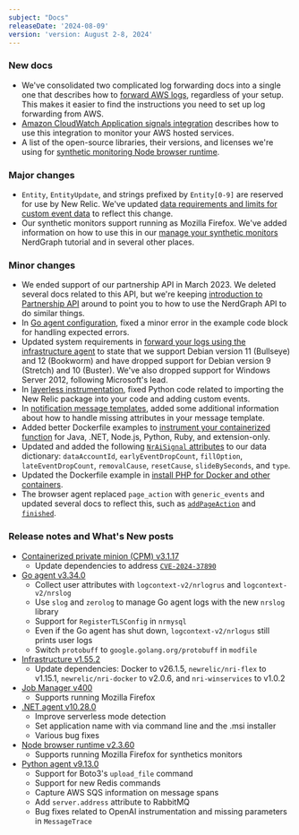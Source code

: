 ```yaml
---
subject: "Docs"
releaseDate: '2024-08-09'
version: 'version: August 2-8, 2024'
---
```


### New docs

* We've consolidated two complicated log forwarding docs into a single one that describes how to [forward AWS logs](/install/aws-logs/), regardless of your setup. This makes it easier to find the instructions you need to set up log forwarding from AWS.
* [Amazon CloudWatch Application signals integration](/docs/infrastructure/amazon-integrations/aws-integrations-list/amazon-cloudwatch-application-signals) describes how to use this integration to monitor your AWS hosted services.
* A list of the open-source libraries, their versions, and licenses we're using for [synthetic monitoring Node browser runtime](/docs/licenses/product-or-service-licenses/new-relic-synthetics/new-relic-synthetics-node-browser-runtime-licenses).


### Major changes

* `Entity`, `EntityUpdate`, and strings prefixed by `Entity[0-9]` are reserved for use by New Relic. We've updated [data requirements and limits for custom event data](/docs/data-apis/custom-data/custom-events/data-requirements-limits-custom-event-data/) to reflect this change.
* Our synthetic monitors support running as Mozilla Firefox. We've added information on how to use this in our [manage your synthetic monitors](/docs/apis/nerdgraph/examples/nerdgraph-synthetics-tutorial/#browsers-attribute) NerdGraph tutorial and in several other places.

### Minor changes

* We ended support of our partnership API in March 2023. We deleted several docs related to this API, but we're keeping [introduction to Partnership API](/docs/new-relic-partnerships/partner-integration-guide/partner-account-maintenance/partner-api/) around to point you to how to use the NerdGraph API to do similar things.
* In [Go agent configuration](/docs/apm/agents/go-agent/configuration/go-agent-configuration/#expected-error-example), fixed a minor error in the example code block for handling expected errors.
* Updated system requirements in [forward your logs using the infrastructure agent](/docs/logs/forward-logs/forward-your-logs-using-infrastructure-agent/#system) to state that we support Debian version 11 (Bullseye) and 12 (Bookworm) and have dropped support for Debian version 9 (Stretch) and 10 (Buster). We've also dropped support for Windows Server 2012, following Microsoft's lead.
* In [layerless instrumentation](/docs/serverless-function-monitoring/aws-lambda-monitoring/instrument-lambda-function/enable-serverless-monitoring-aws-lambda-layerless/#python), fixed Python code related to importing the New Relic package into your code and adding custom events.
* In [notification message templates](/docs/alerts/get-notified/message-templates/#missing-attributes), added some additional information about how to handle missing attributes in your message template.
* Added better Dockerfile examples to [instrument your containerized function](/docs/serverless-function-monitoring/aws-lambda-monitoring/instrument-lambda-function/containerized-images) for Java, .NET, Node.js, Python, Ruby, and extension-only.
* Updated and added the following [`NrAiSignal` attributes](/attribute-dictionary/?event=NrAiSignal) to our data dictionary: `dataAccountId`, `earlyEventDropCount`, `fillOption`, `lateEventDropCount`, `removalCause`, `resetCause`, `slideBySeconds`, and 
`type`.
* Updated the Dockerfile example in [install PHP for Docker and other containers](/docs/apm/agents/php-agent/advanced-installation/docker-other-container-environments-install-php-agent/#install-same-container).
* The browser agent replaced `page_action` with `generic_events` and updated several docs to reflect this, such as [`addPageAction`](/docs/browser/new-relic-browser/browser-apis/addpageaction) and [`finished`](/docs/browser/new-relic-browser/browser-apis/finished).


### Release notes and What's New posts

* [Containerized private minion (CPM) v3.1.17](/docs/release-notes/synthetics-release-notes/containerized-private-minions-release-notes/containerized-private-minion-cpm-3117)
    * Update dependencies to address [`CVE-2024-37890`](https://nvd.nist.gov/vuln/detail/CVE-2024-37890)
* [Go agent v3.34.0](/docs/release-notes/agent-release-notes/go-release-notes/go-agent-3-34-0)
    * Collect user attributes with `logcontext-v2/nrlogrus` and `logcontext-v2/nrslog`
    * Use `slog` and `zerolog` to manage Go agent logs with the new `nrslog` library
    * Support for `RegisterTLSConfig` in `nrmysql`
    * Even if the Go agent has shut down, `logcontext-v2/nrlogus` still prints user logs
    * Switch `protobuff` to `google.golang.org/protobuff` in `modfile`
* [Infrastructure v1.55.2](/docs/release-notes/infrastructure-release-notes/infrastructure-agent-release-notes/new-relic-infrastructure-agent-1552)
    * Update dependencies: Docker to v26.1.5, `newrelic/nri-flex` to v1.15.1, `newrelic/nri-docker` to v2.0.6, and `nri-winservices` to v1.0.2
* [Job Manager v400](/docs/release-notes/synthetics-release-notes/job-manager-release-notes/job-manager-release-400)
    * Supports running Mozilla Firefox
* [.NET agent v10.28.0](/docs/release-notes/agent-release-notes/net-release-notes/net-agent-10-28-0)
    * Improve serverless mode detection
    * Set application name with via command line and the .msi installer
    * Various bug fixes
* [Node browser runtime v2.3.60](/docs/release-notes/synthetics-release-notes/node-browser-runtime-release-notes/node-browser-runtime-3.0.0)
    * Supports running Mozilla Firefox for synthetics monitors
* [Python agent v9.13.0](/docs/release-notes/agent-release-notes/python-release-notes/python-agent-91300)
    * Support for Boto3's `upload_file` command
    * Support for new Redis commands
    * Capture AWS SQS information on message spans
    * Add `server.address` attribute to RabbitMQ
    * Bug fixes related to OpenAI instrumentation and missing parameters in `MessageTrace`
